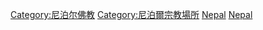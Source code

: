 [[Category:尼泊尔佛教|Category:尼泊尔佛教]]
[[Category:尼泊爾宗教場所|Category:尼泊爾宗教場所]]
[[Category:亞洲佛教建築物|Nepal]]
[[Category:各国佛教建筑物|Nepal]]